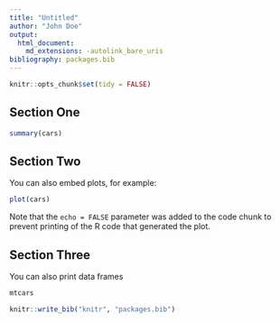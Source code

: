 ```yaml
---
title: "Untitled"
author: "John Doe"
output: 
  html_document:
    md_extensions: -autolink_bare_uris
bibliography: packages.bib
---
```


```r
knitr::opts_chunk$set(tidy = FALSE)
```

## Section One

```r
summary(cars)
```

## Section Two

You can also embed plots, for example:

```r
plot(cars)
```

Note that the `echo = FALSE` parameter was added to the code chunk to prevent printing of the R code that generated the plot.

## Section Three

You can also print data frames

```r
mtcars
```

```r
knitr::write_bib("knitr", "packages.bib")
```

